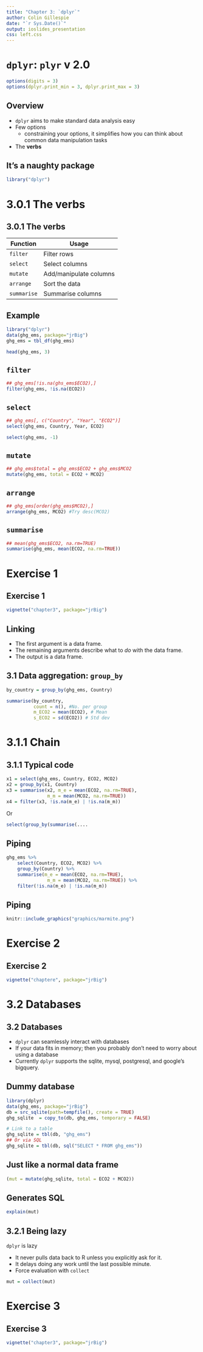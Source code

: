 ```yaml
---
title: "Chapter 3: `dplyr`"
author: Colin Gillespie
date: "`r Sys.Date()`"
output: ioslides_presentation
css: left.css
---
```

<!--
%\VignetteEngine{knitr::rmarkdown}
%\VignetteIndexEntry{Chapter 3 Slides}
-->

# `dplyr`: `plyr` v 2.0
```r
options(digits = 3)
options(dplyr.print_min = 3, dplyr.print_max = 3)
```

## Overview

  * `dplyr` aims  to make standard data analysis easy
  * Few options
    - constraining your options, it simplifies how you can think about common data manipulation tasks
  * The __verbs__
  
## It's a naughty package

```r
library("dplyr")
```


# 3.0.1 The verbs
## 3.0.1 The verbs

Function | Usage
---------|------
`filter` | Filter rows
`select` | Select columns 
`mutate` |  Add/manipulate columns 
`arrange` | Sort the data 
`summarise` |  Summarise columns

## Example

```r
library("dplyr")
data(ghg_ems, package="jrBig")
ghg_ems = tbl_df(ghg_ems)
```
```r
head(ghg_ems, 3)
```

## `filter`

```r
## ghg_ems[!is.na(ghs_ems$ECO2),]
filter(ghg_ems, !is.na(ECO2))
```

## `select`

```r
## ghg_ems[, c("Country", "Year", "ECO2")]
select(ghg_ems, Country, Year, ECO2)
```
```r
select(ghg_ems, -1)
```

## `mutate` 

```r
## ghg_ems$total = ghg_ems$ECO2 + ghg_ems$MCO2
mutate(ghg_ems, total = ECO2 + MCO2)
```

## `arrange`

```r
## ghg_ems[order(ghg_ems$MCO2),]
arrange(ghg_ems, MCO2) #Try desc(MCO2)
```

## `summarise`

```r
## mean(ghg_ems$ECO2, na.rm=TRUE)
summarise(ghg_ems, mean(ECO2, na.rm=TRUE))
```

# Exercise 1
## Exercise 1
```r
vignette("chapter3", package="jrBig")
```

## Linking

  * The first argument is a data frame.
  * The remaining arguments describe what to _do_ with the data frame.
  * The output is a data frame.


## 3.1 Data aggregation:  `group_by`

```r
by_country = group_by(ghg_ems, Country)
```

```r
summarise(by_country, 
          count = n(), #No. per group
          m_ECO2 = mean(ECO2), # Mean
          s_ECO2 = sd(ECO2)) # Std dev
```


# 3.1.1 Chain

## 3.1.1  Typical code
```r
x1 = select(ghg_ems, Country, ECO2, MCO2)
x2 = group_by(x1, Country)
x3 = summarise(x2, m_e = mean(ECO2, na.rm=TRUE), 
               m_m = mean(MCO2, na.rm=TRUE))
x4 = filter(x3, !is.na(m_e) | !is.na(m_m))
```
Or

```r
select(group_by(summarise(....
```


## Piping
```r
ghg_ems %>%
    select(Country, ECO2, MCO2) %>%
    group_by(Country) %>%
    summarise(m_e = mean(ECO2, na.rm=TRUE), 
               m_m = mean(MCO2, na.rm=TRUE)) %>%
    filter(!is.na(m_e) | !is.na(m_m))
```
## Piping

```r
knitr::include_graphics("graphics/marmite.png")
```

# Exercise 2
## Exercise 2
```r
vignette("chaptere", package="jrBig")
```

# 3.2 Databases

## 3.2 Databases

  * `dplyr` can seamlessly interact with databases
  * If your data fits in memory; then you probably don't need to worry about using a database
  * Currently `dplyr` supports the sqlite, mysql, postgresql, and google's bigquery.

## Dummy database

```r
library(dplyr)
data(ghg_ems, package="jrBig")
db = src_sqlite(path=tempfile(), create = TRUE)
ghg_sqlite  = copy_to(db, ghg_ems, temporary = FALSE)
```

```r
# Link to a table
ghg_sqlite = tbl(db, "ghg_ems")
## Or via SQL
ghg_sqlite = tbl(db, sql("SELECT * FROM ghg_ems"))
```

## Just like a normal data frame

```r
(mut = mutate(ghg_sqlite, total = ECO2 + MCO2))
```

## Generates SQL

```r
explain(mut)
```

## 3.2.1 Being lazy

`dplyr` is lazy
  
  * It never pulls data back to R unless you explicitly ask for it.
  * It delays doing any work until the last possible minute.
  * Force evaluation with `collect`

```r
mut = collect(mut)
```

#  Exercise 3
## Exercise 3
```r
vignette("chapter3", package="jrBig")
```
